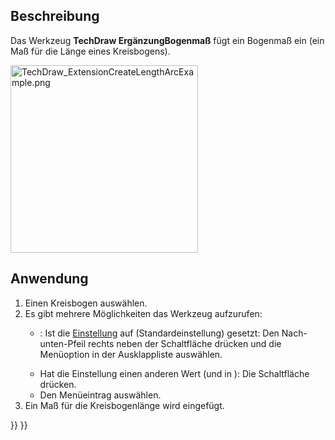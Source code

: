 <languages/>

{{Docnav/de
|[[TechDraw_AreaDimension/de|Flächenmaß]]
|[[TechDraw_HorizontalExtentDimension/de|MaßHorizontaleAusdehnung]]
|[[TechDraw_Workbench/de|TechDraw]]
|IconL=TechDraw_AreaDimension.svg
|IconR=TechDraw_HorizontalExtentDimension.svg
|IconC=Workbench_TechDraw.svg
}}

{{GuiCommand/de
|Name=TechDraw ExtensionCreateLengthArc
|Name/de=TechDraw ErgänzungBogenmaß
|MenuLocation=TechDraw → Ergänzungen: Maße → Bogenmaß einfügen
|Workbenches=[[TechDraw_Workbench/de|TechDraw]]
|Shortcut=
|Version=0.20
|SeeAlso=[[TechDraw_ExtensionArcLengthAnnotation/de|TechDraw ErgänzungHinweisBogenlänge]]
}}

<span id="Description"></span>
==Beschreibung==

Das Werkzeug '''TechDraw ErgänzungBogenmaß''' fügt ein Bogenmaß ein (ein Maß für die Länge eines Kreisbogens).

[[Image:TechDraw_ExtensionCreateLengthArcExample.png|300px]]
{{Caption|Rechts das erstellte Bogenmaß}}

<span id="Usage"></span>
==Anwendung==

# Einen Kreisbogen auswählen.
# Es gibt mehrere Möglichkeiten das Werkzeug aufzurufen:
#* {{Version/de|1.0}}: Ist die [[TechDraw_Preferences/de#Maßeinträge|Einstellung]] {{MenuCommand|Maß-Werkzeuge}} auf {{Value|Einzelnes Werkzeug}} (Standardeinstellung) gesetzt: Den Nach-unten-Pfeil rechts neben der Schaltfläche {{Button|[[Image:TechDraw_Dimension.svg||x16px]] [[Image:Toolbar_flyout_arrow.svg|x16px]]}} drücken und die Menüoption {{MenuCommand|[[Image:TechDraw_ExtensionCreateLengthArc.svg|16px]] Bogenmaß erstellen}} in der Ausklappliste auswählen.
#* Hat die Einstellung einen anderen Wert (und in {{VersionMinus/de|0.21}}): Die Schaltfläche {{Button|[[Image:TechDraw_ExtensionCreateLengthArc.svg|16px]] [[TechDraw_ExtensionCreateLengthArc/de|Bogenmaß erstellen]]}} drücken.
#* Den Menüeintrag {{MenuCommand|TechDraw → Ergänzungen: Maße → [[Image:TechDraw_ExtensionCreateLengthArc.svg|16px]] Bogenmaß erstellen}} auswählen.
# Ein Maß für die Kreisbogenlänge wird eingefügt.


{{Docnav/de
|[[TechDraw_AreaDimension/de|Flächenmaß]]
|[[TechDraw_HorizontalExtentDimension/de|MaßHorizontaleAusdehnung]]
|[[TechDraw_Workbench/de|TechDraw]]
|IconL=TechDraw_AreaDimension.svg
|IconR=TechDraw_HorizontalExtentDimension.svg
|IconC=Workbench_TechDraw.svg
}}

{{TechDraw_Tools_navi{{#translation:}}}}
{{Userdocnavi{{#translation:}}}}